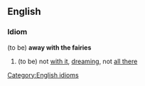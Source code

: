 ==English==
===Idiom===
[[Category:English idioms]]
(to be) '''away with the fairies'''
#(to be) not [[with it]], [[dream]]ing, not [[all there]]